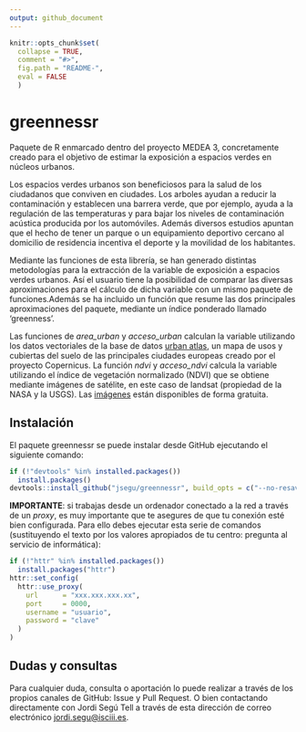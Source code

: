 ```yaml
---
output: github_document
---
```


```r
knitr::opts_chunk$set(
  collapse = TRUE,
  comment = "#>",
  fig.path = "README-",
  eval = FALSE
  )
```

# greennessr

Paquete de R enmarcado dentro del proyecto MEDEA 3, concretamente creado para el objetivo de estimar la exposición a espacios verdes en núcleos urbanos.

Los espacios verdes urbanos son beneficiosos para la salud de los ciudadanos que conviven en ciudades. Los arboles ayudan a reducir la contaminación y establecen una barrera verde, que por ejemplo, ayuda a la regulación de las temperaturas y para bajar los niveles de contaminación acústica producida por los automóviles. Además diversos estudios apuntan que el hecho de tener un parque o un equipamiento deportivo cercano al domicilio de residencia incentiva el deporte y la movilidad de los habitantes. 

Mediante las funciones de esta librería, se han generado distintas metodologías para la extracción de la variable de exposición a espacios verdes urbanos. Así el usuario tiene la posibilidad de comparar las diversas aproximaciones para el cálculo de dicha variable con un mismo paquete de funciones.Además se ha incluido un función que resume las dos principales aproximaciones del paquete, mediante un índice ponderado llamado 'greenness'. 

Las funciones de *area_urban* y *acceso_urban* calculan la variable utilizando los datos vectoriales de la base de datos [urban atlas](https://land.copernicus.eu/local/urban-atlas), un mapa de usos y cubiertas del suelo de las principales ciudades europeas creado por el proyecto Copernicus. La función *ndvi* y *acceso_ndvi* calcula la variable utilizando el índice de vegetación normalizado (NDVI) que se obtiene mediante imágenes de satélite, en este caso de landsat (propiedad de la NASA y la USGS). Las [imágenes](https://earthexplorer.usgs.gov/) están disponibles de forma gratuita.  


## Instalación

El paquete greennessr se puede instalar desde GitHub ejecutando el siguiente comando: 
```r
if (!"devtools" %in% installed.packages())
  install.packages()
devtools::install_github("jsegu/greennessr", build_opts = c("--no-resave-data", "--no-manual"))
```

**IMPORTANTE**: si trabajas desde un ordenador conectado a la red a través de un *proxy*, es muy importante que te asegures de que tu conexión esté bien configurada. Para ello debes ejecutar esta serie de comandos (sustituyendo el texto por los valores apropiados de tu centro: pregunta al servicio de informática):
```r
if (!"httr" %in% installed.packages())
  install.packages("httr")
httr::set_config(
  httr::use_proxy(
    url      = "xxx.xxx.xxx.xx",
    port     = 0000,
    username = "usuario",
    password = "clave"
  )
)
```


## Dudas y consultas

Para cualquier duda, consulta o aportación lo puede realizar a través de los propios canales de GitHub: Issue y Pull Request. O bien contactando directamente con Jordi Segú Tell a través de esta dirección de correo electrónico <jordi.segu@isciii.es>.
